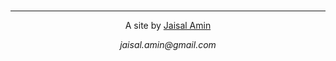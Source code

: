 <html>

<head>
<title>Title</title>
</head>

<body>

&nbsp;
<hr />
<p style="text-align: center;">A site by <a href=about.html>Jaisal Amin</a></p>
<p style="text-align: center;"><em>jaisal.amin@gmail.com</em></p>

<link rel="stylesheet" href="https://cdnjs.cloudflare.com/ajax/libs/font-awesome/4.7.0/css/font-awesome.min.css">

<p style="text-align: center;">
    <a href="https://www.linkedin.com/in/jaisal-amin-20bb6b11a/" class="fa fa-linkedin"></a>
    <a href="https://github.com/jaisalamin" class="fa fa-github"></a>
</p>

&nbsp;
</body>
</html>